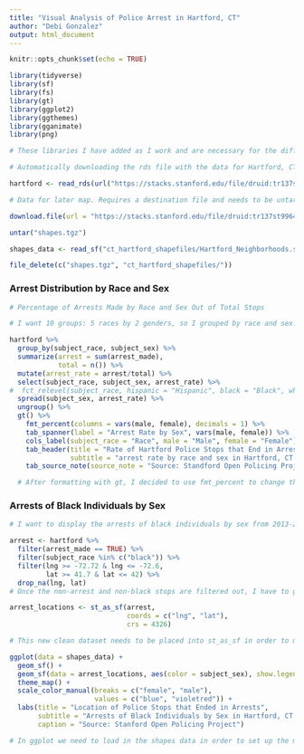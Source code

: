 ```yaml
---
title: "Visual Analysis of Police Arrest in Hartford, CT"
author: "Debi Gonzalez"
output: html_document
---
```



```r
knitr::opts_chunk$set(echo = TRUE)

library(tidyverse)
library(sf)
library(fs)
library(gt)
library(ggplot2)
library(ggthemes)
library(gganimate)
library(png) 

# These libraries I have added as I work and are necessary for the different visual representations of the data I'm using.
```

```r

# Automatically downloading the rds file with the data for Hartford, CT like we did in class. 

hartford <- read_rds(url("https://stacks.stanford.edu/file/druid:tr137st9964/tr137st9964_ct_hartford_2019_02_25.rds"))

# Data for later map. Requires a destination file and needs to be untared in order to unzip the files it stores. Then, using read_sf I can select the shapes file (.shp) that I will use for my map. Finally, file.delete helps me to keep my workspace clean.

download.file(url = "https://stacks.stanford.edu/file/druid:tr137st9964/tr137st9964_ct_hartford_shapefiles_2019_02_25.tgz", destfile = "shapes.tgz", quiet = TRUE) 

untar("shapes.tgz")

shapes_data <- read_sf("ct_hartford_shapefiles/Hartford_Neighborhoods.shp")

file_delete(c("shapes.tgz", "ct_hartford_shapefiles/"))

```

### Arrest Distribution by Race and Sex

```r

# Percentage of Arrests Made by Race and Sex Out of Total Stops

# I want 10 groups: 5 races by 2 genders, so I grouped by race and sex. I needed to create new variables summing all the arrests made (binary variable where true = 1 and false =0) and the total number of stops (n). Then, I can create arrests/total to find the rate and since I have grouped, it will give me the rate per race and per sex. Then, I selected the variables I would be using in order to spread by gender -- making gender new columns and making arrest rate their value. Now, I have a rate by sex and by race clearly divided. Before I format with gt I need to ungroup so that it doesn't create subtabs under each race. 

hartford %>%
  group_by(subject_race, subject_sex) %>%
  summarize(arrest = sum(arrest_made),
            total = n()) %>% 
  mutate(arrest_rate = arrest/total) %>% 
  select(subject_race, subject_sex, arrest_rate) %>% 
#  fct_relevel(subject_race, hispanic = "Hispanic", black = "Black", white = "White", asian/pacific islander= "Asian", other/unknown = "Other") %>%
  spread(subject_sex, arrest_rate) %>%
  ungroup() %>% 
  gt() %>% 
    fmt_percent(columns = vars(male, female), decimals = 1) %>% 
    tab_spanner(label = "Arrest Rate by Sex", vars(male, female)) %>% 
    cols_label(subject_race = "Race", male = "Male", female = "Female") %>%
    tab_header(title = "Rate of Hartford Police Stops that End in Arrest",
               subtitle = "arrest rate by race and sex in Hartford, CT from 2013 -- 2016") %>%
    tab_source_note(source_note = "Source: Standford Open Policing Project") 

  # After formatting with gt, I decided to use fmt_percent to change the values under the columns of male and female (meaning the arrest rates that I just spread) into percents with one decimal place. After this, it's a matter of labeling. tab_spanner allows me to label groups of columns at a time, so that I can show that those columns show arrest rate subdivided by sex by grouping the two columns into one called "Arrest Rate by Sex". Then, cols_label titles my columns with pretty labels. Added a title and subtitle that seemed appropriate based on the data and groups represented in the graphic. Ofc, I also added a source. 
```


### Arrests of Black Individuals by Sex
```r
# I want to display the arrests of black individuals by sex from 2013-2016. In the set up chunk I already loaded (and untarred) the dataset and the shape files needed for this question. So, I am ready to start manipulating the data and plugging in the shapes data into the ggplot and geom_sf. 

arrest <- hartford %>% 
  filter(arrest_made == TRUE) %>% 
  filter(subject_race %in% c("black")) %>%
  filter(lng >= -72.72 & lng <= -72.6, 
         lat >= 41.7 & lat <= 42) %>% 
  drop_na(lng, lat)
# Once the non-arrest and non-black stops are filtered out, I have to get rid of nonexistent latitude and longitude values that are not graphable. Then, I used google maps to find the southernmost, northernmost, westernmost, and easternmost latitudes and longitudes to create the appropriate ranges for my map. The range can be formed filter lat and lng respectively. 

arrest_locations <- st_as_sf(arrest, 
                             coords = c("lng", "lat"), 
                             crs = 4326) 

# This new clean dataset needs to be placed into st_as_sf in order to make it usable for a map graphic with geom_sf. We are using lat and lng as our coordinates and 4326 as crs given that this is value used by GPS systems and other professional maps. 

ggplot(data = shapes_data) +
  geom_sf() +
  geom_sf(data = arrest_locations, aes(color = subject_sex), show.legend = FALSE) + 
  theme_map() + 
  scale_color_manual(breaks = c("female", "male"),
                     values = c("blue", "violetred")) +
  labs(title = "Location of Police Stops that Ended in Arrests",
       subtitle = "Arrests of Black Individuals by Sex in Hartford, CT from 2013 -- 2016", 
       caption = "Source: Stanford Open Policing Project")

# In ggplot we need to load in the shapes data in order to set up the map. First geom_sf is used for that shape data. The second geom_sf is where I load in my newly converted to sf data "arrest_locations" from my initial dataset. Because I want to show sex distinction I included aesthetics/color. I later came back and turned the legend off when I manually changed the colors to be blue for males and violetred for females. Using the online r colors guide, I figured out how to manually change the colors for sex with scale_color_manual. I used theme_map like in class to create a more professional graphic. Then, ofcourse I added descriptive labels. 

```

